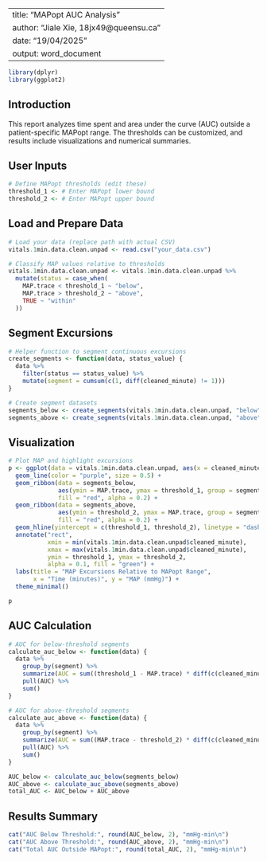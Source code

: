 
---
title: "MAPopt AUC Analysis"
author: "Jiale Xie, 18jx49@queensu.ca"
date: "19/04/2025"
output: word_document
---

```r
library(dplyr)
library(ggplot2)
```

## Introduction

This report analyzes time spent and area under the curve (AUC) outside a patient-specific MAPopt range. The thresholds can be customized, and results include visualizations and numerical summaries.

## User Inputs

```r
# Define MAPopt thresholds (edit these)
threshold_1 <- # Enter MAPopt lower bound 
threshold_2 <- # Enter MAPopt upper bound
```

## Load and Prepare Data

```r
# Load your data (replace path with actual CSV)
vitals.1min.data.clean.unpad <- read.csv("your_data.csv")

# Classify MAP values relative to thresholds
vitals.1min.data.clean.unpad <- vitals.1min.data.clean.unpad %>%
  mutate(status = case_when(
    MAP.trace < threshold_1 ~ "below",
    MAP.trace > threshold_2 ~ "above",
    TRUE ~ "within"
  ))
```

## Segment Excursions

```r
# Helper function to segment continuous excursions
create_segments <- function(data, status_value) {
  data %>%
    filter(status == status_value) %>%
    mutate(segment = cumsum(c(1, diff(cleaned_minute) != 1)))
}

# Create segment datasets
segments_below <- create_segments(vitals.1min.data.clean.unpad, "below")
segments_above <- create_segments(vitals.1min.data.clean.unpad, "above")
```

## Visualization

```r
# Plot MAP and highlight excursions
p <- ggplot(data = vitals.1min.data.clean.unpad, aes(x = cleaned_minute, y = MAP.trace)) +
  geom_line(color = "purple", size = 0.5) +
  geom_ribbon(data = segments_below,
              aes(ymin = MAP.trace, ymax = threshold_1, group = segment),
              fill = "red", alpha = 0.2) +
  geom_ribbon(data = segments_above,
              aes(ymin = threshold_2, ymax = MAP.trace, group = segment),
              fill = "red", alpha = 0.2) +
  geom_hline(yintercept = c(threshold_1, threshold_2), linetype = "dashed", color = "darkgreen") +
  annotate("rect",
           xmin = min(vitals.1min.data.clean.unpad$cleaned_minute),
           xmax = max(vitals.1min.data.clean.unpad$cleaned_minute),
           ymin = threshold_1, ymax = threshold_2,
           alpha = 0.1, fill = "green") +
  labs(title = "MAP Excursions Relative to MAPopt Range",
       x = "Time (minutes)", y = "MAP (mmHg)") +
  theme_minimal()

p
```

## AUC Calculation

```r
# AUC for below-threshold segments
calculate_auc_below <- function(data) {
  data %>%
    group_by(segment) %>%
    summarize(AUC = sum((threshold_1 - MAP.trace) * diff(c(cleaned_minute, tail(cleaned_minute, 1))))) %>%
    pull(AUC) %>%
    sum()
}

# AUC for above-threshold segments
calculate_auc_above <- function(data) {
  data %>%
    group_by(segment) %>%
    summarize(AUC = sum((MAP.trace - threshold_2) * diff(c(cleaned_minute, tail(cleaned_minute, 1))))) %>%
    pull(AUC) %>%
    sum()
}

AUC_below <- calculate_auc_below(segments_below)
AUC_above <- calculate_auc_above(segments_above)
total_AUC <- AUC_below + AUC_above
```

## Results Summary

```r
cat("AUC Below Threshold:", round(AUC_below, 2), "mmHg·min\n")
cat("AUC Above Threshold:", round(AUC_above, 2), "mmHg·min\n")
cat("Total AUC Outside MAPopt:", round(total_AUC, 2), "mmHg·min\n")
```
